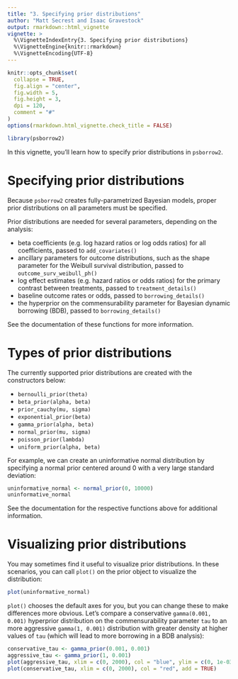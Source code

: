 ```yaml
---
title: "3. Specifying prior distributions"
author: "Matt Secrest and Isaac Gravestock"
output: rmarkdown::html_vignette
vignette: >
  %\VignetteIndexEntry{3. Specifying prior distributions}
  %\VignetteEngine{knitr::rmarkdown}
  %\VignetteEncoding{UTF-8}
---
```


```r
knitr::opts_chunk$set(
  collapse = TRUE,
  fig.align = "center",
  fig.width = 5,
  fig.height = 3,
  dpi = 120,
  comment = "#"
)
options(rmarkdown.html_vignette.check_title = FALSE)
```

```r
library(psborrow2)
```


In this vignette, you'll learn how to specify prior distributions in `psborrow2`.

# Specifying prior distributions
Because `psborrow2` creates fully-parametrized Bayesian models,
proper prior distributions on all parameters must be specified. \bold{`psborrow2`
does not provide any default prior distributions by design: users must
specify these.}

Prior distributions are needed for several parameters,
depending on the analysis:

* beta coefficients (e.g. log hazard ratios or log odds ratios) for all
coefficients, passed to `add_covariates()`
* ancillary parameters for outcome distributions, such as the shape parameter
for the Weibull survival distribution, passed to `outcome_surv_weibull_ph()`
* log effect estimates (e.g. hazard ratios or odds ratios) for the primary
contrast between treatments, passed to `treatment_details()`
* baseline outcome rates or odds, passed to `borrowing_details()`
* the hyperprior on the commensurability parameter for
Bayesian dynamic borrowing (BDB), passed to `borrowing_details()`

See the documentation of these functions for more information.

# Types of prior distributions
The currently supported prior distributions are created with the
constructors below:

* `bernoulli_prior(theta)`
* `beta_prior(alpha, beta)`
* `prior_cauchy(mu, sigma)`
* `exponential_prior(beta)`
* `gamma_prior(alpha, beta)`
* `normal_prior(mu, sigma)`
* `poisson_prior(lambda)`
* `uniform_prior(alpha, beta)`

For example, we can create an uninformative normal distribution by specifying
a normal prior centered around 0 with a very large standard deviation:

```r
uninformative_normal <- normal_prior(0, 10000)
uninformative_normal
```

See the documentation for the respective functions above for additional
information.

# Visualizing prior distributions

You may sometimes find it useful to visualize prior distributions. In these
scenarios, you can call `plot()` on the prior object to visualize the
distribution:

```r
plot(uninformative_normal)
```

`plot()` chooses the default axes for you, but you can change these to
make differences more obvious. Let's compare
a conservative `gamma(0.001, 0.001)` hyperprior distribution on the
commensurability parameter `tau` to an more aggressive `gamma(1, 0.001)`
distribution with greater density at higher values of `tau` (which
will lead to more borrowing in a BDB analysis):

```r
conservative_tau <- gamma_prior(0.001, 0.001)
aggressive_tau <- gamma_prior(1, 0.001)
plot(aggressive_tau, xlim = c(0, 2000), col = "blue", ylim = c(0, 1e-03))
plot(conservative_tau, xlim = c(0, 2000), col = "red", add = TRUE)
```
